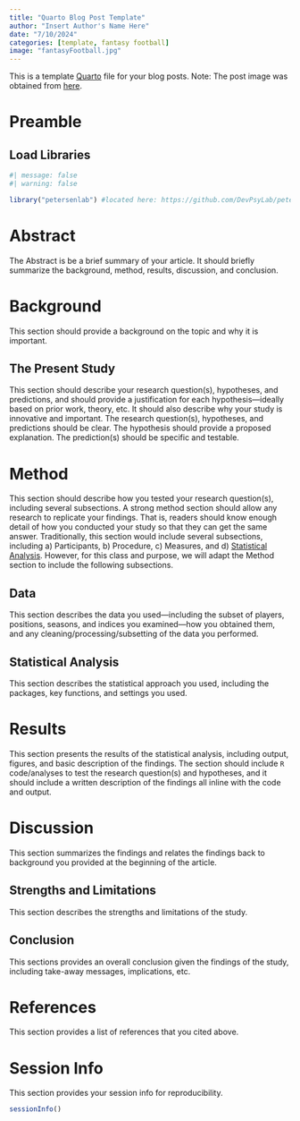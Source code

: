 ```yaml
---
title: "Quarto Blog Post Template"
author: "Insert Author's Name Here"
date: "7/10/2024"
categories: [template, fantasy football]
image: "fantasyFootball.jpg"
---
```


This is a template [Quarto](https://quarto.org) file for your blog posts.
Note: The post image was obtained from [here](https://commons.wikimedia.org/wiki/File:Fantasy_Football_-1.jpg).

# Preamble {#sec-preamble}

## Load Libraries {#sec-loadLibraries}

```r
#| message: false
#| warning: false

library("petersenlab") #located here: https://github.com/DevPsyLab/petersenlab
```

# Abstract {#sec-abstract}

The Abstract is be a brief summary of your article.
It should briefly summarize the background, method, results, discussion, and conclusion.

# Background {#sec-background}

This section should provide a background on the topic and why it is important.

## The Present Study {#sec-presentStudy}

This section should describe your research question(s), hypotheses, and predictions, and should provide a justification for each hypothesis—ideally based on prior work, theory, etc.
It should also describe why your study is innovative and important.
The research question(s), hypotheses, and predictions should be clear.
The hypothesis should provide a proposed explanation.
The prediction(s) should be specific and testable.

# Method {#sec-method}

This section should describe how you tested your research question(s), including several subsections.
A strong method section should allow any research to replicate your findings.
That is, readers should know enough detail of how you conducted your study so that they can get the same answer.
Traditionally, this section would include several subsections, including a) Participants, b) Procedure, c) Measures, and d) [Statistical Analysis](#sec-statisticalAnalysis).
However, for this class and purpose, we will adapt the Method section to include the following subsections.

## Data {#sec-data}

This section describes the data you used—including the subset of players, positions, seasons, and indices you examined—how you obtained them, and any cleaning/processing/subsetting of the data you performed.

## Statistical Analysis {#sec-statisticalAnalysis}

This section describes the statistical approach you used, including the packages, key functions, and settings you used.

# Results {#sec-results}

This section presents the results of the statistical analysis, including output, figures, and basic description of the findings.
The section should include `R` code/analyses to test the research question(s) and hypotheses, and it should include a written description of the findings all inline with the code and output.

# Discussion {#sec-discussion}

This section summarizes the findings and relates the findings back to background you provided at the beginning of the article.

## Strengths and Limitations {#sec-strengthsLimitations}

This section describes the strengths and limitations of the study.

## Conclusion {#sec-conclusion}

This sections provides an overall conclusion given the findings of the study, including take-away messages, implications, etc.

# References {#sec-references}

This section provides a list of references that you cited above.

# Session Info {#sec-sessionInfo}

This section provides your session info for reproducibility.

```r
sessionInfo()
```
